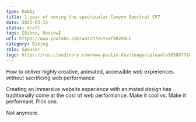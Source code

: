 ```yaml
---
type: hobby
title: 1 year of owning the spectacular Canyon Spectral CF7
date: 2023-03-15
status: draft
tags: [Bikes, Review]
url: https://www.youtube.com/watch?v=Yxwf4B2H9LE
category: Biking
role: Speaker
logo: https://res.cloudinary.com/www-paulie-dev/image/upload/v1658077182/paulie.dev/Logos/gatsby-logo_dgbkjm.png
---
```


How to deliver highly creative, animated, accessible web experiences without sacrificing web performance

Creating an immersive website experience with animated design has traditionally come at the cost of web performance.
Make it cool vs. Make it performant. Pick one.

Not anymore.

<YouTube youTubeId="Yxwf4B2H9LE" />
